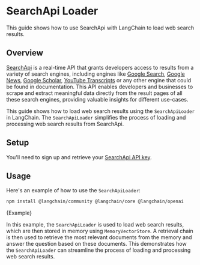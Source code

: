 # SearchApi Loader

This guide shows how to use SearchApi with LangChain to load web search results.

## Overview

[SearchApi](https://www.searchapi.io/) is a real-time API that grants developers access to results from a variety of search engines, including engines like [Google Search](https://www.searchapi.io/docs/google),
[Google News](https://www.searchapi.io/docs/google-news), [Google Scholar](https://www.searchapi.io/docs/google-scholar), [YouTube Transcripts](https://www.searchapi.io/docs/youtube-transcripts) or any other engine that could be found in documentation.
This API enables developers and businesses to scrape and extract meaningful data directly from the result pages of all these search engines, providing valuable insights for different use-cases.

This guide shows how to load web search results using the `SearchApiLoader` in LangChain. The `SearchApiLoader` simplifies the process of loading and processing web search results from SearchApi.

## Setup

You'll need to sign up and retrieve your [SearchApi API key](https://www.searchapi.io/).

## Usage

Here's an example of how to use the `SearchApiLoader`:



<IntegrationInstallTooltip></IntegrationInstallTooltip>

```bash npm2yarn
npm install @langchain/community @langchain/core @langchain/openai
```

<CodeBlock language="typescript">{Example}</CodeBlock>

In this example, the `SearchApiLoader` is used to load web search results, which are then stored in memory using `MemoryVectorStore`. A retrieval chain is then used to retrieve the most relevant documents from the memory and answer the question based on these documents. This demonstrates how the `SearchApiLoader` can streamline the process of loading and processing web search results.
